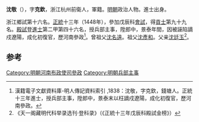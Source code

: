 '''沈敬'''（{{bd|1424年||？}}），字'''克欽'''，浙江杭州前衛人，軍籍。[[明朝|明朝]]政治人物。進士出身。

浙江鄉試第十六名。[[正统_(年号)|正統]]十三年（1448年），參加戊辰科[[會試|會試]]，得[[貢士|貢士]]第九十九名。[[殿試|殿試]]登[[進士|進士]]第二甲第四十六名，授兵部主事，陞郎中，景泰年間，因被誣陷謫戍遼陽，成化初復官，歷河南參政<ref>漢籍電子文獻資料庫-明人傳記資料索引 ,1838：沈敬，字克欽，錢塘人。正統十三年進士，授兵部主事，陞郎中，景泰末以枉謫戍遼陽，成化初復官，歷河南參政。</ref>。曾祖父[[沈名遠|沈名遠]]。祖父[[沈彥和|沈彥和]]。父亲[[沈廷玉|沈廷玉]]<ref>《天一阁藏明代科举录选刊·登科录》（《正統十三年戊辰科殿試金榜》）</ref>。

==参考==
{{reflist}}
{{明朝人物小作品}}
{{正統十三年戊辰科殿試金榜}}
[[Category:明朝河南布政使司參政|Category:明朝河南布政使司參政]]
[[Category:明朝兵部主事|Category:明朝兵部主事]]